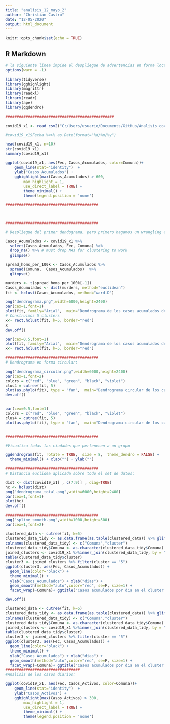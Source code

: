 ```yaml
---
title: "analisis_12_mayo_2"
author: "Christian Castro"
date: "12-05-2020"
output: html_document
---
```


```r
knitr::opts_chunk$set(echo = TRUE)
```

## R Markdown

```r
# la siguiente linea impide el despliegue de advertencias en forma local:
options(warn = -1)

library(tidyverse)
library(gghighlight)
library(magrittr)
library(readxl)
library(readr)
library(ape)
library(ggdendro)

################################################

covid19_x1 <- read_csv2("C:/Users/usuario/Documents/GitHub/Analisis_covid19_con_R/analisis_11_mayo/covid19.csv")

#covid19_x1$Fecha %<>% as.Date(format="%d/%m/%y")

head(covid19_x1, n=10)
str(covid19_x1)
summary(covid19_x1)

ggplot(covid19_x1, aes(Fec, Casos_Acumulados, color=Comuna))+
    geom_line(stat="identity")  +
    ylab("Casos_Acumulados") +
    gghighlight(max(Casos_Acumulados) > 600,
        max_highlight = 1,
        use_direct_label = TRUE) +
        theme_minimal() +
        theme(legend.position = 'none')

#########################################



#########################################

# Despliegue del primer dendograma, pero primero hagamos un wrangling a los datos:

Casos_Acumulados <- covid19_x1 %>%
  select(Casos_Acumulados, Fec, Comuna) %>%
  drop_na() %>% # must drop NAs for clustering to work
  glimpse()

spread_homs_per_100k <- Casos_Acumulados %>%
  spread(Comuna,  Casos_Acumulados)  %>%
  glimpse()

murders <- t(spread_homs_per_100k[-1])
Casos_Acumulados <- dist(murders, method="euclidean")  
fit <- hclust(Casos_Acumulados, method="ward.D")  

png("dendrograma.png",width=6000,height=2400)
par(cex=1,font=1)
plot(fit, family="Arial",  main="Dendrograma de los casos acumulados de Covid19 en las comunas de Chile, agrupados en 5 clusters, del 3 de Marzo al 10 de Mayo del 2020")
# Construimos 5 clusters
x<- rect.hclust(fit, k=5, border="red")
x
dev.off()

par(cex=0.5,font=1)
plot(fit, family="Arial",  main="Dendrograma de los casos acumulados de Covid19 en las comunas de Chile, agrupados en 5 clusters, del 3 de Marzo al 10 de Mayo del 2020")
x<- rect.hclust(fit, k=5, border="red")

#########################################
# Dendrograma en forma circular:

png("dendrograma_circular.png",width=6000,height=2400)
par(cex=1,font=2)
colors = c("red", "blue", "green", "black", "violet")
clus4 = cutree(fit, 5)
plot(as.phylo(fit), type = "fan",  main="Dendrograma circular de los casos acumulados de Covid19 en las comunas de Chile, agrupados en 4 clusters,  del 3 de Marzo al 10 de Mayo del 2020", tip.color = colors[clus4], label.offset = 30, cex = 1.3)
dev.off()


par(cex=0.5,font=1)
colors = c("red", "blue", "green", "black", "violet")
clus4 = cutree(fit, 5)
plot(as.phylo(fit), type = "fan",  main="Dendrograma circular de los casos acumulados de Covid19 en las comunas de Chile, agrupados en 4 clusters,  del 3 de Marzo al 10 de Mayo del 2020", tip.color = colors[clus4], label.offset = 300, cex = 0.6)


#########################################

#Visualiza todas las ciudades que pertenecen a un grupo

ggdendrogram(fit, rotate = TRUE,  size = 8,  theme_dendro = FALSE) +
  theme_minimal() + xlab("") + ylab("")

#########################################
# Distancia euclidea aplicada sobre todo el set de datos:

dist <- dist(covid19_x1[ , c(7:9)] , diag=TRUE)
hc <- hclust(dist)
png("dendrograma_total.png",width=6000,height=2400)
par(cex=1,font=1)
plot(hc)
dev.off()

#########################################
png("spline_smooth.png",width=1000,height=500)
par(cex=1,font=2)

clustered_data <- cutree(fit, k=5)
clustered_data_tidy <- as.data.frame(as.table(clustered_data)) %>% glimpse()
colnames(clustered_data_tidy) <- c("Comuna","cluster")
clustered_data_tidy$Comuna <- as.character(clustered_data_tidy$Comuna)
joined_clusters <- covid19_x1 %>%inner_join(clustered_data_tidy, by = "Comuna") %>%glimpse()
table(clustered_data_tidy$cluster)
cluster3 <- joined_clusters %>% filter(cluster == "5") 
ggplot(cluster3, aes(Fec, Casos_Acumulados)) +
  geom_line(color="black") +
  theme_minimal() +
  ylab("Casos_Acumulados") + xlab("dias") +
  geom_smooth(method="auto",color="red", se=F, size=1) +
  facet_wrap(~Comuna)+ ggtitle("Casos acumulados por dia en el cluster mas extremo (el quinto) y curva spline smooth")

dev.off()

clustered_data <- cutree(fit, k=5)
clustered_data_tidy <- as.data.frame(as.table(clustered_data)) %>% glimpse()
colnames(clustered_data_tidy) <- c("Comuna","cluster")
clustered_data_tidy$Comuna <- as.character(clustered_data_tidy$Comuna)
joined_clusters <- covid19_x1 %>%inner_join(clustered_data_tidy, by = "Comuna") %>%glimpse()
table(clustered_data_tidy$cluster)
cluster3 <- joined_clusters %>% filter(cluster == "5") 
ggplot(cluster3, aes(Fec, Casos_Acumulados)) +
  geom_line(color="black") +
  theme_minimal() +
  ylab("Casos_Acumulados") + xlab("dias") +
  geom_smooth(method="auto",color="red", se=F, size=1) +
  facet_wrap(~Comuna)+ ggtitle("Casos acumulados por dia en el cluster mas extremo (el quinto) y curva spline smooth")
#################################
#Analisis de los casos diarios:

ggplot(covid19_x1, aes(Fec, Casos_Activos, color=Comuna))+
    geom_line(stat="identity")  +
    ylab("Casos_Activos") +
    gghighlight(max(Casos_Activos) > 300,
        max_highlight = 1,
        use_direct_label = TRUE) +
        theme_minimal() +
        theme(legend.position = 'none')


```

